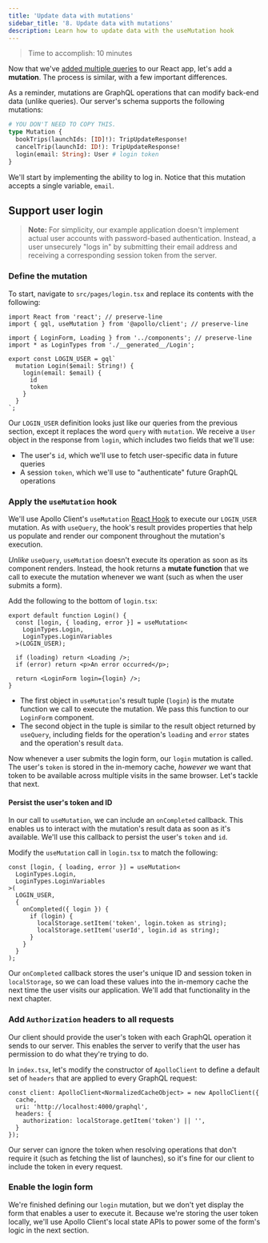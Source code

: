 ```yaml
---
title: 'Update data with mutations'
sidebar_title: '8. Update data with mutations'
description: Learn how to update data with the useMutation hook
---
```



> Time to accomplish: 10 minutes

Now that we've [added multiple queries](./queries/) to our React app, let's add a **mutation**. The process is similar, with a few important differences.

As a reminder, mutations are GraphQL operations that can modify back-end data (unlike queries). Our server's schema supports the following mutations:

```graphql
# YOU DON'T NEED TO COPY THIS.
type Mutation {
  bookTrips(launchIds: [ID]!): TripUpdateResponse!
  cancelTrip(launchId: ID!): TripUpdateResponse!
  login(email: String): User # login token
}
```

We'll start by implementing the ability to log in. Notice that this mutation accepts a single variable, `email`. 

<Disclaimer />

## Support user login

> **Note:** For simplicity, our example application doesn't implement actual user accounts with password-based authentication. Instead, a user unsecurely "logs in" by submitting their email address and receiving a corresponding session token from the server.

### Define the mutation

 To start, navigate to `src/pages/login.tsx` and replace its contents with the following:

<MultiCodeBlock>

```tsx:title=src/pages/login.tsx
import React from 'react'; // preserve-line
import { gql, useMutation } from '@apollo/client'; // preserve-line

import { LoginForm, Loading } from '../components'; // preserve-line
import * as LoginTypes from './__generated__/Login';

export const LOGIN_USER = gql`
  mutation Login($email: String!) {
    login(email: $email) {
      id
      token
    }
  }
`;
```

</MultiCodeBlock>

Our `LOGIN_USER` definition looks just like our queries from the previous section, except it replaces the word `query` with `mutation`. We receive a `User` object in the response from `login`, which includes two fields that we'll use:

* The user's `id`, which we'll use to fetch user-specific data in future queries
* A session `token`, which we'll use to "authenticate" future GraphQL operations

### Apply the `useMutation` hook

We'll use Apollo Client's `useMutation` [React Hook](https://reactjs.org/docs/hooks-intro.html) to execute our `LOGIN_USER` mutation. As with `useQuery`, the hook's result provides properties that help us populate and render our component throughout the mutation's execution.

_Unlike_ `useQuery`, `useMutation` doesn't execute its operation as soon as its component renders. Instead, the hook returns a **mutate function** that we call to execute the mutation whenever we want (such as when the user submits a form).

Add the following to the bottom of `login.tsx`:

<MultiCodeBlock>

```tsx:title=src/pages/login.tsx
export default function Login() {
  const [login, { loading, error }] = useMutation<
    LoginTypes.Login,
    LoginTypes.LoginVariables
  >(LOGIN_USER);

  if (loading) return <Loading />;
  if (error) return <p>An error occurred</p>;

  return <LoginForm login={login} />;
}
```

</MultiCodeBlock>

* The first object in `useMutation`'s result tuple (`login`) is the mutate function we call to execute the mutation. We pass this function to our `LoginForm` component.
* The second object in the tuple is similar to the result object returned by `useQuery`, including fields for the operation's `loading` and `error` states and the operation's result `data`.

Now whenever a user submits the login form, our `login` mutation is called. The user's `token` is stored in the in-memory cache, _however_ we want that token to be available across multiple visits in the same browser. Let's tackle that next.

#### Persist the user's token and ID

In our call to `useMutation`, we can include an `onCompleted` callback. This enables us to interact with the mutation's result data as soon as it's available. We'll use this callback to persist the user's `token` and `id`.

Modify the `useMutation` call in `login.tsx` to match the following:

```tsx:title=src/pages/login.tsx
const [login, { loading, error }] = useMutation<
  LoginTypes.Login,
  LoginTypes.LoginVariables
>(
  LOGIN_USER,
  {
    onCompleted({ login }) {
      if (login) {
        localStorage.setItem('token', login.token as string);
        localStorage.setItem('userId', login.id as string);
      }
    }
  }
);
```

Our `onCompleted` callback stores the user's unique ID and session token in `localStorage`, so we can load these values into the in-memory cache the next time the user visits our application. We'll add that functionality in the next chapter.

### Add `Authorization` headers to all requests

Our client should provide the user's token with each GraphQL operation it sends to our server. This enables the server to verify that the user has permission to do what they're trying to do.

In `index.tsx`, let's modify the constructor of `ApolloClient` to define a default set of `headers` that are applied to every GraphQL request: 

<MultiCodeBlock>

```tsx{4-6}:title=src/index.tsx
const client: ApolloClient<NormalizedCacheObject> = new ApolloClient({
  cache,
  uri: 'http://localhost:4000/graphql',
  headers: {
    authorization: localStorage.getItem('token') || '',
  }
});
```

</MultiCodeBlock>

Our server can ignore the token when resolving operations that don't require it (such as fetching the list of launches), so it's fine for our client to include the token in every request.

### Enable the login form

We're finished defining our `login` mutation, but we don't yet display the form that enables a user to execute it. Because we're storing the user token locally, we'll use Apollo Client's local state APIs to power some of the form's logic in the next section.
